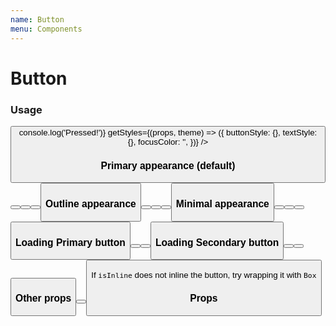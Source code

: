 ```yaml
---
name: Button
menu: Components
---
```



# Button

### Usage

<Playground>
  <Button
    color="primary"
    appearance="primary"
    size="large"
    isLoading={false}
    isActive={false}
    isDisabled={false}
    isInline={false}
    iconBefore={null}
    iconAfter={null}
    iconLoading={null}
    title="Usage"
    onPress={() => console.log('Pressed!')}
    getStyles={(props, theme) => ({
      buttonStyle: {},
      textStyle: {},
      focusColor: '',
    })}
  />
</Playground>

### Primary appearance (default)

<Playground>
  <Button color="default" title="Default" />
  <Button color="primary" title="Primary" />
  <Button color="secondary" title="Secondary" />
  <Button color="danger" title="Danger" />
</Playground>

### Outline appearance

<Playground>
  <Button appearance="outline" color="default" title="Default" />
  <Button appearance="outline" color="primary" title="Primary" />
  <Button appearance="outline" color="secondary" title="Secondary" />
  <Button appearance="outline" color="danger" title="Danger" />
</Playground>

### Minimal appearance

<Playground>
  <Button appearance="minimal" color="default" title="Default" />
  <Button appearance="minimal" color="primary" title="Primary" />
  <Button appearance="minimal" color="secondary" title="Secondary" />
  <Button appearance="minimal" color="danger" title="Danger" />
</Playground>

### Loading Primary button

<Playground>
  <Button isLoading appearance="primary" color="primary" title="Default" />
  <Button isLoading appearance="outline" color="primary" title="Primary" />
  <Button isLoading appearance="minimal" color="primary" title="Secondary" />
</Playground>

### Loading Secondary button

<Playground>
  <Button isLoading appearance="primary" color="secondary" title="Default" />
  <Button isLoading appearance="outline" color="secondary" title="Primary" />
  <Button isLoading appearance="minimal" color="secondary" title="Secondary" />
</Playground>

### Other props

<Playground>
  <Box>
    <Button isInline color="primary" title="Inline" />
    <Button isDisabled color="primary" title="Disabled" />
  </Box>
</Playground>

If `isInline` does not inline the button, try wrapping it with `Box`

### Props

<PropsTable of={Button} />
